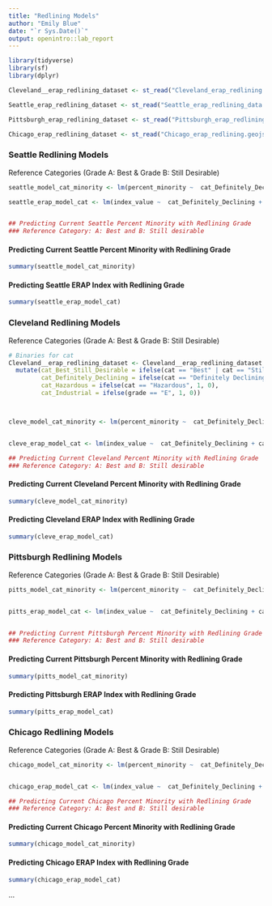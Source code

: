 ```yaml
---
title: "Redlining Models"
author: "Emily Blue"
date: "`r Sys.Date()`"
output: openintro::lab_report
---
```


```r
library(tidyverse)
library(sf)
library(dplyr)
```


```r

Cleveland__erap_redlining_dataset <- st_read("Cleveland_erap_redlining.geojson", quiet=TRUE)

Seattle_erap_redlining_dataset <- st_read("Seattle_erap_redlining_data.geojson", quiet=TRUE)

Pittsburgh_erap_redlining_dataset <- st_read("Pittsburgh_erap_redlining.geojson", quiet=TRUE)

Chicago_erap_redlining_dataset <- st_read("Chicago_erap_redlining.geojson", quiet=TRUE)

```


### Seattle Redlining Models

Reference Categories (Grade A: Best & Grade B: Still Desirable)


```r

seattle_model_cat_minority <- lm(percent_minority ~  cat_Definitely_Declining + cat_Hazardous + cat_Industrial, data = Seattle_erap_redlining_dataset)

seattle_erap_model_cat <- lm(index_value ~  cat_Definitely_Declining + cat_Hazardous + cat_Industrial, data = Seattle_erap_redlining_dataset)


## Predicting Current Seattle Percent Minority with Redlining Grade
### Reference Category: A: Best and B: Still desirable 


```

#### Predicting Current Seattle Percent Minority with Redlining Grade
```r
summary(seattle_model_cat_minority)
```

#### Predicting Seattle ERAP Index with Redlining Grade
```r
summary(seattle_erap_model_cat)
```




### Cleveland Redlining Models

Reference Categories (Grade A: Best & Grade B: Still Desirable)


```r


# Binaries for cat
Cleveland__erap_redlining_dataset <- Cleveland__erap_redlining_dataset %>%
  mutate(cat_Best_Still_Desirable = ifelse(cat == "Best" | cat == "Still Desirable", 1, 0),
         cat_Definitely_Declining = ifelse(cat == "Definitely Declining", 1, 0),
         cat_Hazardous = ifelse(cat == "Hazardous", 1, 0),
         cat_Industrial = ifelse(grade == "E", 1, 0))



cleve_model_cat_minority <- lm(percent_minority ~  cat_Definitely_Declining + cat_Hazardous + cat_Industrial, data = Cleveland__erap_redlining_dataset)


cleve_erap_model_cat <- lm(index_value ~  cat_Definitely_Declining + cat_Hazardous + cat_Industrial, data = Cleveland__erap_redlining_dataset)

## Predicting Current Cleveland Percent Minority with Redlining Grade
### Reference Category: A: Best and B: Still desirable 


```

#### Predicting Current Cleveland Percent Minority with Redlining Grade
```r

summary(cleve_model_cat_minority)

```


#### Predicting Cleveland ERAP Index with Redlining Grade

```r

summary(cleve_erap_model_cat)

```






### Pittsburgh Redlining Models

Reference Categories (Grade A: Best & Grade B: Still Desirable)


```r


pitts_model_cat_minority <- lm(percent_minority ~  cat_Definitely_Declining + cat_Hazardous + cat_Industrial, data = Pittsburgh_erap_redlining_dataset)


pitts_erap_model_cat <- lm(index_value ~  cat_Definitely_Declining + cat_Hazardous + cat_Industrial, data = Pittsburgh_erap_redlining_dataset)


## Predicting Current Pittsburgh Percent Minority with Redlining Grade
### Reference Category: A: Best and B: Still desirable 


```

#### Predicting Current Pittsburgh Percent Minority with Redlining Grade
```r
summary(pitts_model_cat_minority)

```


#### Predicting Pittsburgh ERAP Index with Redlining Grade
```r
summary(pitts_erap_model_cat)
```




### Chicago Redlining Models

Reference Categories (Grade A: Best & Grade B: Still Desirable)

```r

chicago_model_cat_minority <- lm(percent_minority ~  cat_Definitely_Declining + cat_Hazardous + cat_Industrial, data = Chicago_erap_redlining_dataset)


chicago_erap_model_cat <- lm(index_value ~  cat_Definitely_Declining + cat_Hazardous + cat_Industrial, data = Chicago_erap_redlining_dataset)

## Predicting Current Chicago Percent Minority with Redlining Grade
### Reference Category: A: Best and B: Still desirable 


```


#### Predicting Current Chicago Percent Minority with Redlining Grade
```r
summary(chicago_model_cat_minority)
```

#### Predicting Chicago ERAP Index with Redlining Grade
```r
summary(chicago_erap_model_cat)

```



...

